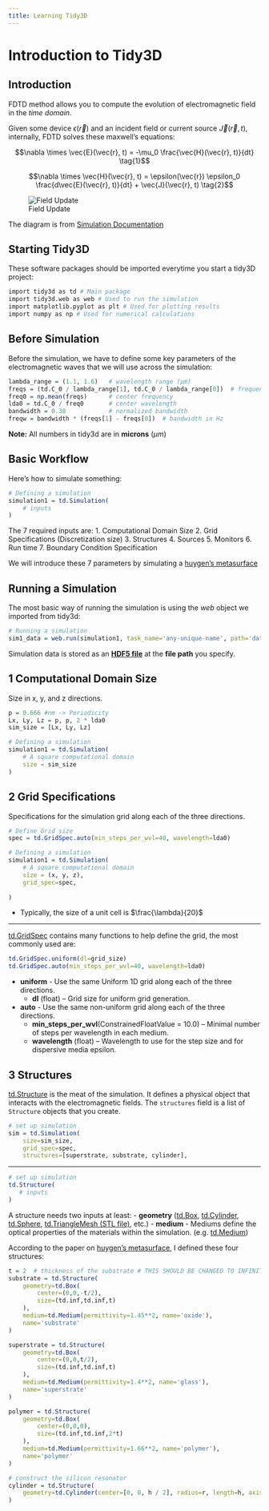 ```yaml
---
title: Learning Tidy3D
---
```


# Introduction to Tidy3D

## Introduction

FDTD method allows you to compute the evolution of electromagnetic field in the *time domain*.

Given some device $\epsilon(\vec{r})$ and an incident field or current source $\vec{J}(\vec{r}, t)$, internally, FDTD solves these maxwell's equations:

$$\nabla \times \vec{E}(\vec{r}, t) = -\mu_0 \frac{\vec{H}(\vec{r}, t)}{dt} \tag{1}$$

$$\nabla \times \vec{H}(\vec{r}, t) = \epsilon(\vec{r}) \epsilon_0 \frac{d\vec{E}(\vec{r}, t)}{dt} + \vec{J}(\vec{r}, t) \tag{2}$$

![Field Update](assets/field_update_fdtd.png)

:::footer
The diagram is from [Simulation Documentation](https://docs.flexcompute.com/projects/tidy3d/en/latest/api/_autosummary/tidy3d.Simulation.html)
:::

## Starting Tidy3D

These software packages should be imported everytime you start a tidy3D project:

```r
import tidy3d as td # Main package
import tidy3d.web as web # Used to run the simulation
import matplotlib.pyplot as plt # Used for plotting results
import numpy as np # Used for numerical calculations
```

## Before Simulation

Before the simulation, we have to define some key parameters of the electromagnetic waves that we will use across the simulation:

```r
lambda_range = (1.1, 1.6)   # wavelength range (µm)
freqs = (td.C_0 / lambda_range[1], td.C_0 / lambda_range[0])  # frequency range
freq0 = np.mean(freqs)      # center frequency
lda0 = td.C_0 / freq0       # center wavelength
bandwidth = 0.38            # normalized bandwidth
freqw = bandwidth * (freqs[1] - freqs[0])  # bandwidth in Hz
```

**Note:** All numbers in tidy3d are in **microns** ($\mu m$)

## Basic Workflow {auto-animate="true"}

Here's how to simulate something:

```r
# Defining a simulation
simulation1 = td.Simulation(
    # inputs
)
```
The 7 required inputs are:
1. Computational Domain Size
2. Grid Specifications (Discretization size)
3. Structures
4. Sources 
5. Monitors
6. Run time
7. Boundary Condition Specification

We will introduce these 7 parameters by simulating a [huygen's metasurface](https://advanced.onlinelibrary.wiley.com/doi/10.1002/adom.201400584)


## Running a Simulation

The most basic way of running the simulation is using the *web* object we imported from tidy3d:

```r
# Running a simulation
sim1_data = web.run(simulation1, task_name='any-unique-name', path='data/descriptive-name.hdf5')
```
Simulation data is stored as an **[HDF5 file](https://en.wikipedia.org/wiki/Hierarchical_Data_Format)** at the **file path** you specify.

## 1 Computational Domain Size {auto-animate="true"}

Size in x, y, and z directions. 

```r
p = 0.666 #nm -> Periodicity
Lx, Ly, Lz = p, p, 2 * lda0 
sim_size = [Lx, Ly, Lz]

# Defining a simulation
simulation1 = td.Simulation(
    # A square computational domain
    size = sim_size
)
```
 
## 2 Grid Specifications

Specifications for the simulation grid along each of the three directions.

```r
# Define Grid size
spec = td.GridSpec.auto(min_steps_per_wvl=40, wavelength=lda0)

# Defining a simulation
simulation1 = td.Simulation(
    # A square computational domain
    size = (x, y, z),
    grid_spec=spec,
    
)
```

- Typically, the size of a unit cell is $\frac{\lambda}{20}$

---

[td.GridSpec](https://docs.flexcompute.com/projects/tidy3d/en/latest/api/_autosummary/tidy3d.GridSpec.html) contains many functions to help define the grid, the most commonly used are:

```r
td.GridSpec.uniform(dl=grid_size)
td.GridSpec.auto(min_steps_per_wvl=40, wavelength=lda0)
```

- **uniform** - Use the same Uniform 1D grid along each of the three directions.
    - **dl** (float) – Grid size for uniform grid generation.
- **auto** - Use the same non-uniform grid along each of the three directions.
  - **min_steps_per_wvl**(ConstrainedFloatValue = 10.0) – Minimal number of steps per wavelength in each medium.
  - **wavelength** (float) – Wavelength to use for the step size and for dispersive media epsilon.
 	
## 3 Structures

[td.Structure](https://docs.flexcompute.com/projects/tidy3d/en/latest/api/_autosummary/tidy3d.Structure.html) is the meat of the simulation. It defines a physical object that interacts with the electromagnetic fields. The `structures` field is a list of `Structure` objects that you create.

```r
# set up simulation
sim = td.Simulation(
    size=sim_size,
    grid_spec=spec,
    structures=[superstrate, substrate, cylinder],
```
---
```r
# set up simulation
td.Structure(
   # inputs
)
```
A structure needs two inputs at least:
- **geometry** ([td.Box](https://docs.flexcompute.com/projects/tidy3d/en/latest/api/_autosummary/tidy3d.Box.html#tidy3d.Box), [td.Cylinder](https://docs.flexcompute.com/projects/tidy3d/en/latest/api/_autosummary/tidy3d.Cylinder.html#tidy3d.Cylinder), [td.Sphere](https://docs.flexcompute.com/projects/tidy3d/en/latest/api/_autosummary/tidy3d.Sphere.html#tidy3d.Sphere), [td.TriangleMesh (STL file)](https://docs.flexcompute.com/projects/tidy3d/en/latest/api/_autosummary/tidy3d.TriangleMesh.html#tidy3d.TriangleMesh), etc.)
- **medium** - Mediums define the optical properties of the materials within the simulation. (e.g. [td.Medium](https://docs.flexcompute.com/projects/tidy3d/en/latest/api/_autosummary/tidy3d.Medium.html#tidy3d.Medium))

According to the paper on [huygen's metasurface](https://advanced.onlinelibrary.wiley.com/doi/10.1002/adom.201400584), I defined these four structures:

```r
t = 2  # thickness of the substrate # THIS SHOULD BE CHANGED TO INFINITE
substrate = td.Structure(
    geometry=td.Box(
        center=(0,0,-t/2),
        size=(td.inf,td.inf,t)
    ),
    medium=td.Medium(permittivity=1.45**2, name='oxide'),
    name='substrate'
)
```
```r
superstrate = td.Structure(
    geometry=td.Box(
        center=(0,0,t/2),
        size=(td.inf,td.inf,t)
    ),
    medium=td.Medium(permittivity=1.4**2, name='glass'),
    name='superstrate'
)
```
```r
polymer = td.Structure(
    geometry=td.Box(
        center=(0,0,0),
        size=(td.inf,td.inf,2*t)
    ),
    medium=td.Medium(permittivity=1.66**2, name='polymer'),
    name='polymer'
)
```
```r
# construct the silicon resonator
cylinder = td.Structure(
    geometry=td.Cylinder(center=[0, 0, h / 2], radius=r, length=h, axis=2), medium=td.Medium(permittivity=3.5**2, name='Si')
)
```
